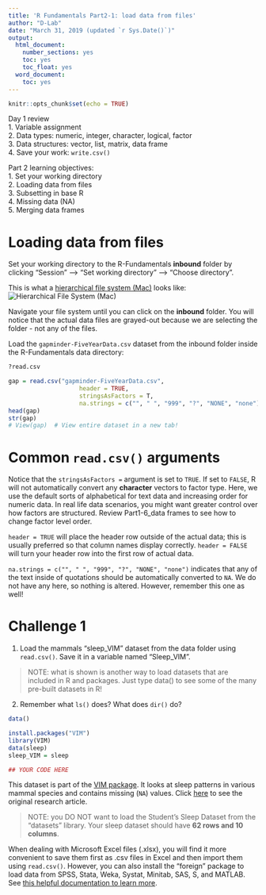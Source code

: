 ```yaml
---
title: 'R Fundamentals Part2-1: load data from files'
author: "D-Lab"
date: "March 31, 2019 (updated `r Sys.Date()`)"
output:
  html_document: 
    number_sections: yes
    toc: yes
    toc_float: yes
  word_document:
    toc: yes
---
```

  
```r
knitr::opts_chunk$set(echo = TRUE)
```

Day 1 review  
1. Variable assignment  
2. Data types: numeric, integer, character, logical, factor  
3. Data structures: vector, list, matrix, data frame  
4. Save your work: `write.csv()`  

Part 2 learning objectives:  
1. Set your working directory  
2. Loading data from files  
3. Subsetting in base R  
4. Missing data (NA)  
5. Merging data frames  

# Loading data from files

Set your working directory to the R-Fundamentals **inbound** folder by clicking "Session" --> "Set working directory" --> "Choose directory". 

This is what a [hierarchical file system (Mac)](https://en.wikipedia.org/wiki/Hierarchical_File_System) looks like:
![Hierarchical File System (Mac)](/Users/evan.admin/Desktop/R-Fundamentals/images/hfs.png)  

Navigate your file system until you can click on the **inbound** folder. You will notice that the actual data files are grayed-out because we are selecting the folder - not any of the files.  

Load the `gapminder-FiveYearData.csv` dataset from the inbound folder inside the R-Fundamentals data directory: 

```r
?read.csv
```
```r
gap = read.csv("gapminder-FiveYearData.csv", 
                    header = TRUE, 
                    stringsAsFactors = T,
                    na.strings = c("", " ", "999", "?", "NONE", "none"))
head(gap)
str(gap)
# View(gap)  # View entire dataset in a new tab! 
```

# Common `read.csv()` arguments

Notice that the `stringsAsFactors = ` argument is set to `TRUE`. If set to `FALSE`, R will not automatically convert any **character** vectors to factor type. Here, we use the default sorts of alphabetical for text data and increasing order for numeric data. In real life data scenarios, you might want greater control over how factors are structured. Review Part1-6_data frames to see how to change factor level order. 

`header = TRUE` will place the header row outside of the actual data; this is usually preferred so that column names display correctly. `header = FALSE` will turn your header row into the first row of actual data. 

`na.strings = c("", " ", "999", "?", "NONE", "none")` indicates that any of the text inside of quotations should be automatically converted to `NA`. We do not have any here, so nothing is altered. However, remember this one as well!  

# **Challenge 1**

1. Load the mammals "sleep_VIM" dataset from the data folder using `read.csv()`. Save it in a variable named "Sleep_VIM". 

> NOTE: what is shown is another way to load datasets that are included in R and packages. Just type data() to see some of the many pre-built datasets in R!  

2. Remember what `ls()` does? What does `dir()` do? 

```r
data()
```
```r
install.packages("VIM")
library(VIM)
data(sleep)
sleep_VIM = sleep

## YOUR CODE HERE
```

This dataset is part of the [VIM package](https://cran.r-project.org/web/packages/VIM/VIM.pdf). It looks at sleep patterns in various mammal species and contains missing (`NA`) values. Click  [here](http://science.sciencemag.org/content/194/4266/732) to see the original research article. 

> NOTE: you DO NOT want to load the Student's Sleep Dataset from the "datasets" library. Your sleep dataset should have **62 rows and 10 columns**.  

When dealing with Microsoft Excel files (.xlsx), you will find it more convenient to save them first as .csv files in Excel and then import them using `read.csv()`. However, you can also install the "foreign" package to load data from SPSS, Stata, Weka, Systat, Minitab, SAS, S, and MATLAB. See [this helpful documentation to learn more](https://cran.r-project.org/web/packages/rio/vignettes/rio.html). 
